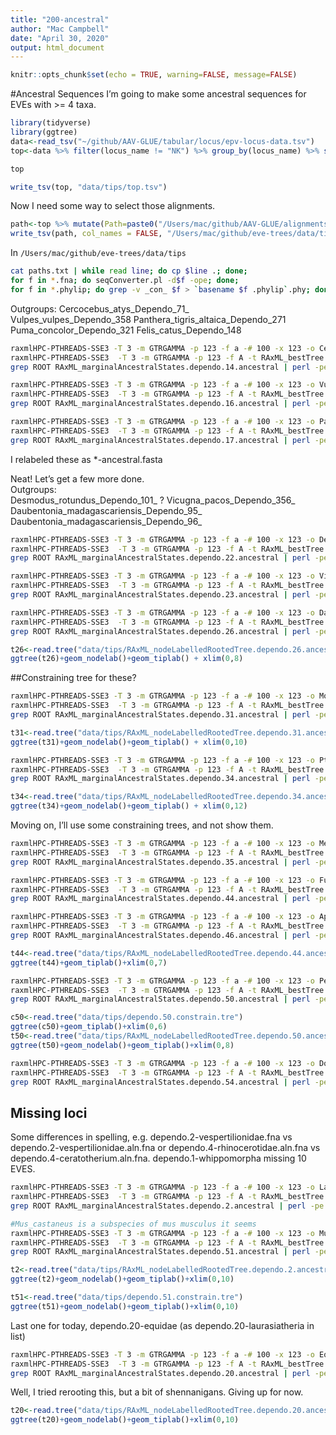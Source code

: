 ```yaml
---
title: "200-ancestral"
author: "Mac Campbell"
date: "April 30, 2020"
output: html_document
---
```


```r
knitr::opts_chunk$set(echo = TRUE, warning=FALSE, message=FALSE)
```

#Ancestral Sequences
I'm going to make some ancestral sequences for EVEs with >= 4 taxa.
```r
library(tidyverse)
library(ggtree)
data<-read_tsv("~/github/AAV-GLUE/tabular/locus/epv-locus-data.tsv")
top<-data %>% filter(locus_name != "NK") %>% group_by(locus_name) %>% summarize(Count=n()) %>% arrange(-Count) %>% filter(Count >= 4)

top

write_tsv(top, "data/tips/top.tsv")
```

Now I need some way to select those alignments.

```r
path<-top %>% mutate(Path=paste0("/Users/mac/github/AAV-GLUE/alignments/eve/tip/",locus_name,".aln.fna")) %>% select(Path)
write_tsv(path, col_names = FALSE, "/Users/mac/github/eve-trees/data/tips/paths.txt")
```

In `/Users/mac/github/eve-trees/data/tips`     
```sh
cat paths.txt | while read line; do cp $line .; done;
for f in *.fna; do seqConverter.pl -d$f -ope; done;
for f in *.phylip; do grep -v _con_ $f > `basename $f .phylip`.phy; done;

```
Outgroups:
Cercocebus_atys_Dependo_71_     
Vulpes_vulpes_Dependo_358
Panthera_tigris_altaica_Dependo_271 Puma_concolor_Dependo_321 Felis_catus_Dependo_148

```sh
raxmlHPC-PTHREADS-SSE3 -T 3 -m GTRGAMMA -p 123 -f a -# 100 -x 123 -o Cercocebus_atys_Dependo_71_ -n dependo.14 -s dependo.14-cercopithecidae.aln.phy
raxmlHPC-PTHREADS-SSE3  -T 3 -m GTRGAMMA -p 123 -f A -t RAxML_bestTree.dependo.14 -s dependo.14-cercopithecidae.aln.phy -n dependo.14.ancestral
grep ROOT RAxML_marginalAncestralStates.dependo.14.ancestral | perl -pe 's/ROOT\s/>dependo.14-cercopithecidae-ancestral\n/' >dependo.14-cercopithecidae.fasta

raxmlHPC-PTHREADS-SSE3 -T 3 -m GTRGAMMA -p 123 -f a -# 100 -x 123 -o Vulpes_vulpes_Dependo_358 -n dependo.16 -s dependo.16-canid.aln.phy
raxmlHPC-PTHREADS-SSE3  -T 3 -m GTRGAMMA -p 123 -f A -t RAxML_bestTree.dependo.16 -s dependo.16-canid.aln.phy -n dependo.16.ancestral
grep ROOT RAxML_marginalAncestralStates.dependo.16.ancestral | perl -pe 's/ROOT\s/>dependo.16-canid-ancestral\n/' >dependo.16-canid.fasta

raxmlHPC-PTHREADS-SSE3 -T 3 -m GTRGAMMA -p 123 -f a -# 100 -x 123 -o Panthera_tigris_altaica_Dependo_271,Puma_concolor_Dependo_321,Felis_catus_Dependo_148  -n dependo.17 -s dependo.17-felid-pinniped.aln.phy
raxmlHPC-PTHREADS-SSE3  -T 3 -m GTRGAMMA -p 123 -f A -t RAxML_bestTree.dependo.17 -s dependo.17-felid-pinniped.aln.phy -n dependo.17.ancestral
grep ROOT RAxML_marginalAncestralStates.dependo.17.ancestral | perl -pe 's/ROOT\s/>dependo.17-felid-pinniped-ancestral\n/' >dependo.17-felid-pinniped.fasta

```

I relabeled these as *-ancestral.fasta

Neat!  Let's get a few more done.     
Outgroups:     
Desmodus_rotundus_Dependo_101_ ? 
Vicugna_pacos_Dependo_356_ 
Daubentonia_madagascariensis_Dependo_95_ Daubentonia_madagascariensis_Dependo_96_
```sh
raxmlHPC-PTHREADS-SSE3 -T 3 -m GTRGAMMA -p 123 -f a -# 100 -x 123 -o Desmodus_rotundus_Dependo_101_  -n dependo.22 -s dependo.22-laurasiatheria.aln.phy
raxmlHPC-PTHREADS-SSE3  -T 3 -m GTRGAMMA -p 123 -f A -t RAxML_bestTree.dependo.22 -s  dependo.22-laurasiatheria.aln.phy -n dependo.22.ancestral
grep ROOT RAxML_marginalAncestralStates.dependo.22.ancestral | perl -pe 's/ROOT\s/>dependo.22-laurasiatheria-ancestral\n/' > dependo.22-laurasiatheria-ancestral.fasta

raxmlHPC-PTHREADS-SSE3 -T 3 -m GTRGAMMA -p 123 -f a -# 100 -x 123 -o Vicugna_pacos_Dependo_356_   -n dependo.23 -s dependo.23-camelid.aln.phy
raxmlHPC-PTHREADS-SSE3  -T 3 -m GTRGAMMA -p 123 -f A -t RAxML_bestTree.dependo.23 -s  dependo.23-camelid.aln.phy -n dependo.23.ancestral
grep ROOT RAxML_marginalAncestralStates.dependo.23.ancestral | perl -pe 's/ROOT\s/>dependo.23-camelid-ancestral\n/' > dependo.23-camelid-ancestral.fasta

raxmlHPC-PTHREADS-SSE3 -T 3 -m GTRGAMMA -p 123 -f a -# 100 -x 123 -o Daubentonia_madagascariensis_Dependo_95_,Daubentonia_madagascariensis_Dependo_96_  -g dependo.26.constrain.tre -n dependo.26 -s dependo.26-lemuridae.aln.phy
raxmlHPC-PTHREADS-SSE3  -T 3 -m GTRGAMMA -p 123 -f A -t RAxML_bestTree.dependo.26 -s  dependo.26-lemuridae.aln.phy -n dependo.26.ancestral
grep ROOT RAxML_marginalAncestralStates.dependo.26.ancestral | perl -pe 's/ROOT\s/>dependo.26-lemuridae-ancestral\n/' > dependo.26-lemuridae-ancestral.fasta
```

```r
t26<-read.tree("data/tips/RAxML_nodeLabelledRootedTree.dependo.26.ancestral")
ggtree(t26)+geom_nodelab()+geom_tiplab() + xlim(0,8)
```

##Constraining tree for these?
```sh
raxmlHPC-PTHREADS-SSE3 -T 3 -m GTRGAMMA -p 123 -f a -# 100 -x 123 -o Mormoops_blainvillei_Dependo_220_,Mormoops_blainvillei_Dependo_221_,Mormoops_blainvillei_Dependo_222_ -g dependo.31.constrain.tre -n dependo.31 -s dependo.31-phylomormoo.aln.phy
raxmlHPC-PTHREADS-SSE3  -T 3 -m GTRGAMMA -p 123 -f A -t RAxML_bestTree.dependo.31 -s  dependo.31-phylomormoo.aln.phy -n dependo.31.ancestral
grep ROOT RAxML_marginalAncestralStates.dependo.31.ancestral | perl -pe 's/ROOT\s/>dependo.31-phylomormoo-ancestral\n/' > dependo.31-phylomormoo-ancestral.fasta
```

```r
t31<-read.tree("data/tips/RAxML_nodeLabelledRootedTree.dependo.31.ancestral")
ggtree(t31)+geom_nodelab()+geom_tiplab() + xlim(0,10)
```

```sh
raxmlHPC-PTHREADS-SSE3 -T 3 -m GTRGAMMA -p 123 -f a -# 100 -x 123 -o Pteronotus_parnellii_Dependo_311_,Pteronotus_parnellii_Dependo_312_,Pteronotus_parnellii_Dependo_313_,Pteronotus_parnellii_Dependo_314_ -g dependo.34.constrain.tre -n dependo.34 -s dependo.34-pteropodidae.aln.phy
raxmlHPC-PTHREADS-SSE3  -T 3 -m GTRGAMMA -p 123 -f A -t RAxML_bestTree.dependo.34 -s  dependo.34-pteropodidae.aln.phy -n dependo.34.ancestral
grep ROOT RAxML_marginalAncestralStates.dependo.34.ancestral | perl -pe 's/ROOT\s/>dependo.34-pteropodidae-ancestral\n/' > dependo.34-pteropodidae-ancestral.fasta
```

```r
t34<-read.tree("data/tips/RAxML_nodeLabelledRootedTree.dependo.34.ancestral")
ggtree(t34)+geom_nodelab()+geom_tiplab() + xlim(0,12)
```

Moving on, I'll use some constraining trees, and not show them.    
```sh
raxmlHPC-PTHREADS-SSE3 -T 3 -m GTRGAMMA -p 123 -f a -# 100 -x 123 -o Megaderma_lyra_Dependo_205_,Megaderma_lyra_Dependo_206_,Megaderma_lyra_Dependo_207_,Megaderma_lyra_Dependo_208_,Megaderma_lyra_Dependo_209_ -g dependo.35.constrain.tre -n dependo.35 -s dependo.35-rhinolophidae.aln.phy
raxmlHPC-PTHREADS-SSE3  -T 3 -m GTRGAMMA -p 123 -f A -t RAxML_bestTree.dependo.35 -s dependo.35-rhinolophidae.aln.phy -n dependo.35.ancestral
grep ROOT RAxML_marginalAncestralStates.dependo.35.ancestral | perl -pe 's/ROOT\s/>dependo.35-rhinolophidae-ancestral\n/' > dependo.35-rhinolophidae-ancestral.fasta

raxmlHPC-PTHREADS-SSE3 -T 3 -m GTRGAMMA -p 123 -f a -# 100 -x 123 -o Fukomys_damarensis_Dependo_150_,Fukomys_damarensis_Dependo_151_ -g dependo.44.constrain.tre -n dependo.44 -s dependo.44-bathyergidae.aln.phy
raxmlHPC-PTHREADS-SSE3  -T 3 -m GTRGAMMA -p 123 -f A -t RAxML_bestTree.dependo.44 -s dependo.44-bathyergidae.aln.phy -n dependo.44.ancestral
grep ROOT RAxML_marginalAncestralStates.dependo.44.ancestral | perl -pe 's/ROOT\s/>dependo.44-bathergidae-ancestral\n/' > dependo.44-bathyergidae-ancestral.fasta

raxmlHPC-PTHREADS-SSE3 -T 3 -m GTRGAMMA -p 123 -f a -# 100 -x 123 -o Apodemus_speciosus_Dependo_30_,Apodemus_sylvaticus_Dependo_31_ -g dependo.46.constrain.tre -n dependo.46 -s dependo.46-glires.aln.phy
raxmlHPC-PTHREADS-SSE3  -T 3 -m GTRGAMMA -p 123 -f A -t RAxML_bestTree.dependo.46 -s dependo.46-glires.aln.phy -n dependo.46.ancestral
grep ROOT RAxML_marginalAncestralStates.dependo.46.ancestral | perl -pe 's/ROOT\s/>dependo.46-glires.ancestral\n/' > dependo.46-glires-ancestral.fasta

```

```r
t44<-read.tree("data/tips/RAxML_nodeLabelledRootedTree.dependo.44.ancestral")
ggtree(t44)+geom_tiplab()+xlim(0,7)
```


```sh
raxmlHPC-PTHREADS-SSE3 -T 3 -m GTRGAMMA -p 123 -f a -# 100 -x 123 -o Peromyscus_maniculatus_bairdii_Dependo_283,Neotoma_lepida_Dependo_253 -g dependo.50.constrain.tre -n dependo.50 -s dependo.50-muroidae.aln.phy
raxmlHPC-PTHREADS-SSE3  -T 3 -m GTRGAMMA -p 123 -f A -t RAxML_bestTree.dependo.50 -s dependo.50-muroidae.aln.phy -n dependo.50.ancestral
grep ROOT RAxML_marginalAncestralStates.dependo.50.ancestral | perl -pe 's/ROOT\s/>dependo.50-muroidae.ancestral\n/' > dependo.50-muroidae-ancestral.fasta
```

```r
c50<-read.tree("data/tips/dependo.50.constrain.tre")
ggtree(c50)+geom_tiplab()+xlim(0,6)
t50<-read.tree("data/tips/RAxML_nodeLabelledRootedTree.dependo.50.ancestral")
ggtree(t50)+geom_nodelab()+geom_tiplab()+xlim(0,8)
```

```sh
raxmlHPC-PTHREADS-SSE3 -T 3 -m GTRGAMMA -p 123 -f a -# 100 -x 123 -o Dolichotis_patagonum_PVJX010010833 -n dependo.54 -s dependo.54-cavid.aln.phy
raxmlHPC-PTHREADS-SSE3  -T 3 -m GTRGAMMA -p 123 -f A -t RAxML_bestTree.dependo.54 -s dependo.54-cavid.aln.phy -n dependo.54.ancestral
grep ROOT RAxML_marginalAncestralStates.dependo.54.ancestral | perl -pe 's/ROOT\s/>dependo.54-cavid.ancestral\n/' > dependo.54-cavid-ancestral.fasta

```

## Missing loci
Some differences in spelling, e.g. dependo.2-vespertilionidae.fna  vs dependo.2-vespertilionidae.aln.fna or dependo.4-rhinocerotidae.aln.fna vs dependo.4-ceratotherium.aln.fna. dependo.1-whippomorpha missing 10 EVES.

```sh
raxmlHPC-PTHREADS-SSE3 -T 3 -m GTRGAMMA -p 123 -f a -# 100 -x 123 -o Lasiurus_borealis_Dependo_179_ -n dependo.2 -s dependo.2-vespertilionidae.aln.phy
raxmlHPC-PTHREADS-SSE3  -T 3 -m GTRGAMMA -p 123 -f A -t RAxML_bestTree.dependo.2 -s dependo.2-vespertilionidae.aln.phy -n dependo.2.ancestral
grep ROOT RAxML_marginalAncestralStates.dependo.2.ancestral | perl -pe 's/ROOT\s/>dependo.2-vespertilionidae.ancestral\n/' > dependo.2-vespertilionidae-ancestral.fasta

#Mus_castaneus is a subspecies of mus musculus it seems
raxmlHPC-PTHREADS-SSE3 -T 3 -m GTRGAMMA -p 123 -f a -# 100 -x 123 -o Mus_pahari_Dependo_237_ -g dependo.51.constrain.tre -n dependo.51 -s dependo.51-mus.aln.phy
raxmlHPC-PTHREADS-SSE3  -T 3 -m GTRGAMMA -p 123 -f A -t RAxML_bestTree.dependo.51 -s dependo.51-mus.aln.phy -n dependo.51.ancestral
grep ROOT RAxML_marginalAncestralStates.dependo.51.ancestral | perl -pe 's/ROOT\s/>dependo.51-mus.ancestral\n/' > dependo.51-mus-ancestral.fasta
```


```r
t2<-read.tree("data/tips/RAxML_nodeLabelledRootedTree.dependo.2.ancestral")
ggtree(t2)+geom_nodelab()+geom_tiplab()+xlim(0,10)

t51<-read.tree("data/tips/dependo.51.constrain.tre")
ggtree(t51)+geom_nodelab()+geom_tiplab()+xlim(0,10)

```

Last one for today, dependo.20-equidae (as dependo.20-laurasiatheria in list)
```sh
raxmlHPC-PTHREADS-SSE3 -T 3 -m GTRGAMMA -p 123 -f a -# 100 -x 123 -o Equus_caballus_Dependo_128_,Equus_caballus_fjord_Dependo_130_,Equus_caballus_icelandic_Dependo_131_,Equus_ferus_przewalskii_Dependo_132_ -n dependo.20 -s dependo.20-equidae.aln.phy
raxmlHPC-PTHREADS-SSE3  -T 3 -m GTRGAMMA -p 123 -f A -t RAxML_bestTree.dependo.20 -s dependo.20-equidae.aln.phy -n dependo.20.ancestral
grep ROOT RAxML_marginalAncestralStates.dependo.20.ancestral | perl -pe 's/ROOT\s/>dependo.20-equidae.ancestral\n/' > dependo.20-equidae-ancestral.fasta
```

Well, I tried rerooting this, but a bit of shennanigans. Giving up for now.
```r
t20<-read.tree("data/tips/RAxML_nodeLabelledRootedTree.dependo.20.ancestral")
ggtree(t20)+geom_nodelab()+geom_tiplab()+xlim(0,10)
```
